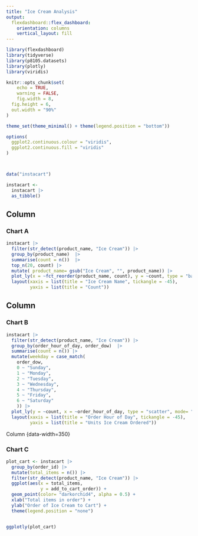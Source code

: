 ```yaml
---
title: "Ice Cream Analysis"
output: 
  flexdashboard::flex_dashboard:
    orientation: columns
    vertical_layout: fill
---
```


```r
library(flexdashboard)
library(tidyverse)
library(p8105.datasets)
library(plotly)
library(viridis)

knitr::opts_chunk$set(
	echo = TRUE,
	warning = FALSE,
	fig.width = 8, 
  fig.height = 6,
  out.width = "90%"
)

theme_set(theme_minimal() + theme(legend.position = "bottom"))

options(
  ggplot2.continuous.colour = "viridis",
  ggplot2.continuous.fill = "viridis"
)



data("instacart")

instacart <- 
  instacart |> 
  as_tibble()
```

Column {data-width=650}
-----------------------------------------------------------------------

### Chart A

```r
instacart |> 
  filter(str_detect(product_name, "Ice Cream")) |> 
  group_by(product_name)  |> 
  summarise(count = n())  |> 
  top_n(20, count) |> 
  mutate( product_name= gsub("Ice Cream", "", product_name)) |> 
  plot_ly(x = ~fct_reorder(product_name, count), y = ~count, type = "bar", color= "darkgreen", colors = "viridis") |> 
  layout(xaxis = list(title = "Ice Cream Name", tickangle = -45), 
         yaxis = list(title = "Count"))
```

Column {data-width=350}
-----------------------------------------------------------------------

### Chart B

```r
instacart |> 
  filter(str_detect(product_name, "Ice Cream")) |> 
  group_by(order_hour_of_day, order_dow)  |> 
  summarise(count = n()) |> 
  mutate(weekday = case_match(
    order_dow, 
    0 ~ "Sunday", 
    1 ~ "Monday", 
    2 ~ "Tuesday", 
    3 ~ "Wednesday", 
    4 ~ "Thursday", 
    5 ~ "Friday", 
    6 ~ "Saturday"
    )) |> 
  plot_ly(y = ~count, x = ~order_hour_of_day, type = "scatter", mode= "line", line = list(shape = "spline"), color = ~weekday, colors = "viridis") |> 
  layout(xaxis = list(title = "Order Hour of Day", tickangle = -45), 
         yaxis = list(title = "Units Ice Cream Ordered"))
```

Column {data-width=350}

### Chart C

```r
plot_cart <- instacart |> 
  group_by(order_id) |> 
  mutate(total_items = n()) |> 
  filter(str_detect(product_name, "Ice Cream")) |> 
  ggplot(aes(x = total_items,
             y = add_to_cart_order)) +
  geom_point(color= "darkorchid4", alpha = 0.5) +
  xlab("Total items in order") +  
  ylab("Order of Ice Cream to Cart") + 
  theme(legend.position = "none")


ggplotly(plot_cart)
```


